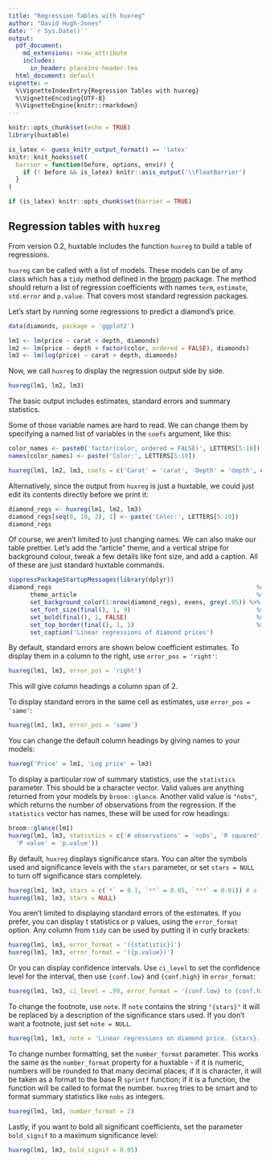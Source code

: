 ```yaml
---
title: "Regression Tables with huxreg"
author: "David Hugh-Jones"
date: '`r Sys.Date()`'
output: 
  pdf_document:
    md_extensions: +raw_attribute
    includes:
      in_header: placeins-header.tex
  html_document: default
vignette: >
  %\VignetteIndexEntry{Regression Tables with huxreg}  
  %\VignetteEncoding{UTF-8}
  %\VignetteEngine{knitr::rmarkdown}  
---
```


```r
knitr::opts_chunk$set(echo = TRUE)
library(huxtable)

is_latex <- guess_knitr_output_format() == 'latex'
knitr::knit_hooks$set(
  barrier = function(before, options, envir) {
    if (! before && is_latex) knitr::asis_output('\\FloatBarrier')
  }
)

if (is_latex) knitr::opts_chunk$set(barrier = TRUE)
```

## Regression tables with `huxreg`

From version 0.2, huxtable includes the function `huxreg` to build a table of regressions.

`huxreg` can be called with a list of models. These models can be of any class which has a `tidy` method defined
in the [broom](https://cran.r-project.org/?package=broom) package. The method should return a list of regression
coefficients with names `term`, `estimate`, `std.error` and `p.value`. That covers most standard regression packages.

Let's start by running some regressions to predict a diamond's price.

```r
data(diamonds, package = 'ggplot2')

lm1 <- lm(price ~ carat + depth, diamonds)
lm2 <- lm(price ~ depth + factor(color, ordered = FALSE), diamonds)
lm3 <- lm(log(price) ~ carat + depth, diamonds)
```

Now, we call `huxreg` to display the regression output side by side.

```r

huxreg(lm1, lm2, lm3)
```

The basic output includes estimates, standard errors and summary statistics. 

Some of those variable names are hard to read. We can change them by specifying a named list of variables in the
`coefs` argument, like this:


```r
color_names <- paste0('factor(color, ordered = FALSE)', LETTERS[5:10])
names(color_names) <- paste('Color:', LETTERS[5:10])

huxreg(lm1, lm2, lm3, coefs = c('Carat' = 'carat', 'Depth' = 'depth', color_names))
```

Alternatively, since the output from `huxreg` is just a huxtable, we could just edit its contents directly before we
print it:

```r
diamond_regs <- huxreg(lm1, lm2, lm3)
diamond_regs[seq(8, 18, 2), 1] <- paste('Color:', LETTERS[5:10])
diamond_regs
```

Of course, we aren't limited to just changing names. We can also make our table prettier. Let's add the "article" theme,
and a vertical stripe for background colour, tweak a few details like font size, and add a caption. All of these are just 
standard huxtable commands.

```r
suppressPackageStartupMessages(library(dplyr))
diamond_regs                                                         %>% 
      theme_article                                                  %>% 
      set_background_color(1:nrow(diamond_regs), evens, grey(.95)) %>% 
      set_font_size(final(), 1, 9)                                   %>% 
      set_bold(final(), 1, FALSE)                                    %>%
      set_top_border(final(), 1, 1)                                  %>%
      set_caption('Linear regressions of diamond prices')

```


By default, standard errors are shown below coefficient estimates. To display them in a column to
the right, use `error_pos = 'right'`:

```r
huxreg(lm1, lm3, error_pos = 'right')
```


This will give column headings a column span of 2.

To display standard errors in the same cell as estimates, use `error_pos = 'same'`:

```r
huxreg(lm1, lm3, error_pos = 'same')
```


You can change the default column headings by giving names to your models:

```r
huxreg('Price' = lm1, 'Log price' = lm3)
```


To display a particular row of summary statistics, use the `statistics` parameter. This should be a
character vector. Valid values are anything returned from your models by `broom::glance`. Another
valid value is `"nobs"`, which returns the number of observations from the regression. If the
`statistics` vector has names, these will be used for row headings:

```r
broom::glance(lm1)
huxreg(lm1, lm3, statistics = c('# observations' = 'nobs', 'R squared' = 'r.squared', 'F statistic' = 'statistic',
  'P value' = 'p.value'))
```


By default, `huxreg` displays significance stars. You can alter the symbols used and significance levels 
with the `stars` parameter, or set `stars = NULL` to turn off significance stars completely.

```r
huxreg(lm1, lm3, stars = c(`*` = 0.1, `**` = 0.05, `***` = 0.01)) # a little boastful?
huxreg(lm1, lm3, stars = NULL) 
```

You aren't limited to displaying standard errors of the estimates. If you prefer, you can display t
statistics or p values, using the `error_format` option. Any column from `tidy` can be used by
putting it in curly brackets:

```r
huxreg(lm1, lm3, error_format = '({statistic})')
huxreg(lm1, lm3, error_format = '({p.value})')
```


Or you can display confidence intervals. Use `ci_level` to set the confidence level for the interval, then 
use `{conf.low}` and `{conf.high}` in `error_format`:

```r
huxreg(lm1, lm3, ci_level = .99, error_format = '{conf.low} to {conf.high}')
```


To change the footnote, use `note`. If `note` contains the string `"{stars}"` it will be replaced by a description of the
significance stars used. If you don't want a footnote, just set `note = NULL`.

```r
huxreg(lm1, lm3, note = 'Linear regressions on diamond price. {stars}.')
```


To change number formatting, set the `number_format` parameter. This works the same as the
`number_format` property for a huxtable - if it is numeric, numbers will be rounded to that many
decimal places; if it is character, it will be taken as a format to the base R `sprintf` function;
if it is a function, the function will be called to format the number. `huxreg` tries to be smart
and to format summary statistics like `nobs` as integers.

```r
huxreg(lm1, lm3, number_format = 2)
```


Lastly, if you want to bold all significant coefficients, set the parameter `bold_signif` to a
maximum significance level:

```r
huxreg(lm1, lm3, bold_signif = 0.05)
```

